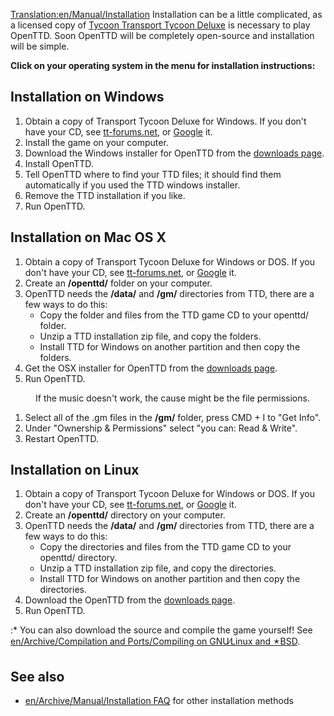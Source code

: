 [[Translation:en/Manual/Installation]]
{{en/Manual/Navigation}}
Installation can be a little complicated, as a licensed copy of [https://www.wikipedia.org/wiki/Transport Tycoon Transport Tycoon Deluxe] is necessary to play OpenTTD.  Soon OpenTTD will be completely open-source and installation will be simple.

'''Click on your operating system in the menu for installation instructions:'''

== Installation on Windows ==
#Obtain a copy of Transport Tycoon Deluxe for Windows. If you don't have your CD, see [http://www.tt-forums.net/viewtopic.php?t=3407 tt-forums.net], or [http://www.google.com/search?q=transport+tycoon+deluxe Google] it.
#Install the game on your computer.
#Download the Windows installer for OpenTTD from the [http://www.openttd.org/downloads.php downloads page].
#Install OpenTTD.
#Tell OpenTTD where to find your TTD files; it should find them automatically if you used the TTD windows installer.
#Remove the TTD installation if you like.
#Run OpenTTD.

== Installation on Mac OS X ==
#Obtain a copy of Transport Tycoon Deluxe for Windows or DOS. If you don't have your CD, see [http://www.tt-forums.net/viewtopic.php?t=3407 tt-forums.net], or [http://www.google.com/search?q=transport+tycoon+deluxe Google] it.
#Create an '''/openttd/''' folder on your computer.
#OpenTTD needs the '''/data/''' and '''/gm/''' directories from TTD, there are a few ways to do this:
#* Copy the folder and files from the TTD game CD to your openttd/ folder.
#* Unzip a TTD installation zip file, and copy the folders.
#* Install TTD for Windows on another partition and then copy the folders.
#Get the OSX installer for OpenTTD from the [http://www.openttd.org/downloads.php downloads page].
#Run OpenTTD.


:If the music doesn't work, the cause might be the file permissions.
#Select all of the .gm files in the '''/gm/''' folder, press CMD + I to "Get Info".
#Under "Ownership & Permissions" select "you can: Read & Write".
#Restart OpenTTD.

== Installation on Linux ==
#Obtain a copy of Transport Tycoon Deluxe for Windows or DOS.  If you don't have your CD, see [http://www.tt-forums.net/viewtopic.php?t=3407 tt-forums.net], or [http://www.google.com/search?q=transport+tycoon+deluxe Google] it.
#Create an '''/openttd/''' directory on your computer.
#OpenTTD needs the '''/data/''' and '''/gm/''' directories from TTD, there are a few ways to do this:
#* Copy the directories and files from the TTD game CD to your openttd/ directory.
#* Unzip a TTD installation zip file, and copy the directories.
#* Install TTD for Windows on another partition and then copy the directories.
#Download the OpenTTD from the [http://www.openttd.org/downloads.php downloads page].
#Run OpenTTD.


:* You can also download the source and compile the game yourself! See [[en/Archive/Compilation and Ports/Compiling on GNU∕Linux and 🟉BSD]].

== See also ==
* [[en/Archive/Manual/Installation FAQ]] for other installation methods